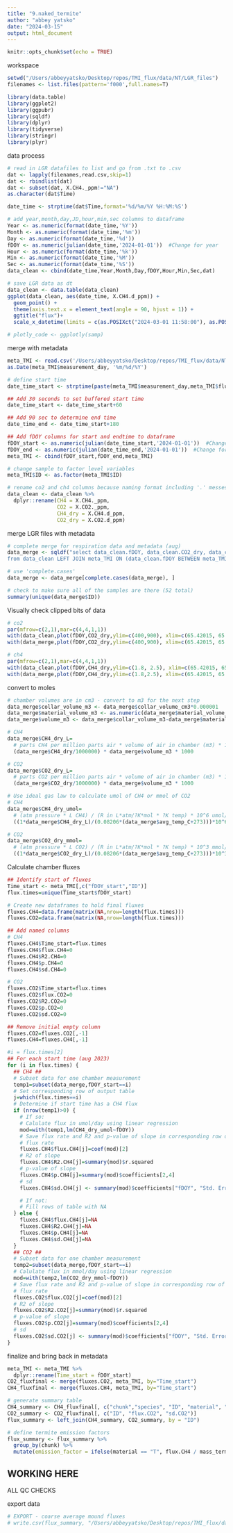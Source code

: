 ```yaml
---
title: "9.naked_termite"
author: "abbey yatsko"
date: "2024-03-15"
output: html_document
---
```


```r
knitr::opts_chunk$set(echo = TRUE)
```

workspace 
```r
setwd("/Users/abbeyyatsko/Desktop/repos/TMI_flux/data/NT/LGR_files")
filenames <- list.files(pattern='f000',full.names=T)

library(data.table)
library(ggplot2)
library(ggpubr)
library(sqldf)
library(dplyr)
library(tidyverse)
library(stringr)
library(plyr)
```

data process 
```r
# read in LGR datafiles to list and go from .txt to .csv 
dat <- lapply(filenames,read.csv,skip=1)
dat <- rbindlist(dat)
dat <- subset(dat, X.CH4._ppm!="NA")
as.character(dat$Time)

date_time <- strptime(dat$Time,format='%d/%m/%Y %H:%M:%S')

# add year,month,day,JD,hour,min,sec columns to dataframe
Year <- as.numeric(format(date_time,'%Y'))
Month <- as.numeric(format(date_time,'%m'))
Day <- as.numeric(format(date_time,'%d'))
fDOY <- as.numeric(julian(date_time,'2024-01-01'))  #Change for year
Hour <- as.numeric(format(date_time,'%k'))
Min <- as.numeric(format(date_time,'%M'))
Sec <- as.numeric(format(date_time,'%S'))
data_clean <- cbind(date_time,Year,Month,Day,fDOY,Hour,Min,Sec,dat)

# save LGR data as dt
data_clean <- data.table(data_clean)
ggplot(data_clean, aes(date_time, X.CH4.d_ppm)) +
  geom_point() +
  theme(axis.text.x = element_text(angle = 90, hjust = 1)) +
  ggtitle("flux")+
  scale_x_datetime(limits = c(as.POSIXct("2024-03-01 11:58:00"), as.POSIXct("2024-03-01 13:19:50")))

# plotly_code <- ggplotly(samp)
```

merge with metadata
```r
meta_TMI <- read.csv('/Users/abbeyyatsko/Desktop/repos/TMI_flux/data/NT/arduino_files/NTmetadata.csv')
as.Date(meta_TMI$measurement_day, '%m/%d/%Y')

# define start time
date_time_start <- strptime(paste(meta_TMI$measurement_day,meta_TMI$flux_start),'%m/%d/%Y %H:%M:%S')

## Add 30 seconds to set buffered start time
date_time_start <- date_time_start+60

## Add 90 sec to determine end time
date_time_end <- date_time_start+180

## Add fDOY columns for start and endtime to dataframe
fDOY_start <- as.numeric(julian(date_time_start,'2024-01-01'))  #Change for year
fDOY_end <- as.numeric(julian(date_time_end,'2024-01-01'))  #Change for year
meta_TMI <- cbind(fDOY_start,fDOY_end,meta_TMI)

# change sample to factor level variables 
meta_TMI$ID <- as.factor(meta_TMI$ID) 

# rename co2 and ch4 columns because naming format including '.' messes up the sql code 
data_clean <- data_clean %>%
  dplyr::rename(CH4 = X.CH4._ppm,
                CO2 = X.CO2._ppm,
                CH4_dry = X.CH4.d_ppm,
                CO2_dry = X.CO2.d_ppm)
```

merge LGR files with metadata 
```r
# complete merge for respiration data and metadata (aug)
data_merge <- sqldf("select data_clean.fDOY, data_clean.CO2_dry, data_clean.CH4_dry, meta_TMI.ID, meta_TMI.material, meta_TMI.chunk, meta_TMI.avg_temp_C, meta_TMI.collar_volume_cm3, meta_TMI.mass_termite_g, meta_TMI.material_volume_cm3, meta_TMI.fDOY_start 
from data_clean LEFT JOIN meta_TMI ON (data_clean.fDOY BETWEEN meta_TMI.fDOY_start AND meta_TMI.fDOY_end)")

# use 'complete.cases'
data_merge <- data_merge[complete.cases(data_merge), ]

# check to make sure all of the samples are there (52 total)
summary(unique(data_merge$ID))
```

Visually check clipped bits of data 
```r
# co2 
par(mfrow=c(2,1),mar=c(4,4,1,1))
with(data_clean,plot(fDOY,CO2_dry,ylim=c(400,900), xlim=c(65.42015, 65.6151)))
with(data_merge,plot(fDOY,CO2_dry,ylim=c(400,900), xlim=c(65.42015, 65.6151)))

# ch4 
par(mfrow=c(2,1),mar=c(4,4,1,1))
with(data_clean,plot(fDOY,CH4_dry,ylim=c(1.8, 2.5), xlim=c(65.42015, 65.6151)))
with(data_merge,plot(fDOY,CH4_dry,ylim=c(1.8,2.5), xlim=c(65.42015, 65.6151)))
```

convert to moles
```r
# chamber volumes are in cm3 - convert to m3 for the next step 
data_merge$collar_volume_m3 <- data_merge$collar_volume_cm3*0.000001
data_merge$material_volume_m3 <- as.numeric(data_merge$material_volume_cm3)*0.000001
data_merge$volume_m3 <- data_merge$collar_volume_m3-data_merge$material_volume_m3

# CH4
data_merge$CH4_dry_L=
  # parts CH4 per million parts air * volume of air in chamber (m3) * 1000 L per m3
  (data_merge$CH4_dry/1000000) * data_merge$volume_m3 * 1000 

# CO2
data_merge$CO2_dry_L=
  # parts CO2 per million parts air * volume of air in chamber (m3) * 1000 L per m3
  (data_merge$CO2_dry/1000000) * data_merge$volume_m3 * 1000 

# Use ideal gas law to calculate umol of CH4 or mmol of CO2
# CH4
data_merge$CH4_dry_umol=
  # (atm pressure * L CH4) / (R in L*atm/?K*mol * ?K temp) * 10^6 umol/mol
  ((1*data_merge$CH4_dry_L)/(0.08206*(data_merge$avg_temp_C+273)))*10^6

# CO2
data_merge$CO2_dry_mmol=
  # (atm pressure * L CO2) / (R in L*atm/?K*mol * ?K temp) * 10^3 mmol/mol
  ((1*data_merge$CO2_dry_L)/(0.08206*(data_merge$avg_temp_C+273)))*10^3
```

Calculate chamber fluxes
```r
## Identify start of fluxes
Time_start <- meta_TMI[,c("fDOY_start","ID")]
flux.times=unique(Time_start$fDOY_start)

# Create new dataframes to hold final fluxes 
fluxes.CH4=data.frame(matrix(NA,nrow=length(flux.times)))
fluxes.CO2=data.frame(matrix(NA,nrow=length(flux.times)))

## Add named columns
# CH4
fluxes.CH4$Time_start=flux.times
fluxes.CH4$flux.CH4=0
fluxes.CH4$R2.CH4=0
fluxes.CH4$p.CH4=0
fluxes.CH4$sd.CH4=0

# CO2
fluxes.CO2$Time_start=flux.times
fluxes.CO2$flux.CO2=0
fluxes.CO2$R2.CO2=0
fluxes.CO2$p.CO2=0
fluxes.CO2$sd.CO2=0

## Remove initial empty column
fluxes.CO2=fluxes.CO2[,-1]
fluxes.CH4=fluxes.CH4[,-1]

#i = flux.times[2]
## For each start time (aug 2023)
for (i in flux.times) {
  ## CH4 ##
  # Subset data for one chamber measurement
  temp1=subset(data_merge,fDOY_start==i)
  # Set corresponding row of output table
  j=which(flux.times==i)
  # Determine if start time has a CH4 flux
  if (nrow(temp1)>0) {
    # If so:  
    # Calulate flux in umol/day using linear regression
    mod=with(temp1,lm(CH4_dry_umol~fDOY))
    # Save flux rate and R2 and p-value of slope in corresponding row of dataframe
    # flux rate
    fluxes.CH4$flux.CH4[j]=coef(mod)[2]
    # R2 of slope
    fluxes.CH4$R2.CH4[j]=summary(mod)$r.squared
    # p-value of slope
    fluxes.CH4$p.CH4[j]=summary(mod)$coefficients[2,4]
    # sd 
    fluxes.CH4$sd.CH4[j] <- summary(mod)$coefficients["fDOY", "Std. Error"]

    # If not:
    # Fill rows of table with NA    
  } else {
    fluxes.CH4$flux.CH4[j]=NA
    fluxes.CH4$R2.CH4[j]=NA
    fluxes.CH4$p.CH4[j]=NA
    fluxes.CH4$sd.CH4[j]=NA
  }
  ## CO2 ##
  # Subset data for one chamber measurement
  temp2=subset(data_merge,fDOY_start==i)
  # Calulate flux in mmol/day using linear regression
  mod=with(temp2,lm(CO2_dry_mmol~fDOY))
  # Save flux rate and R2 and p-value of slope in corresponding row of dataframe
  # flux rate
  fluxes.CO2$flux.CO2[j]=coef(mod)[2]
  # R2 of slope
  fluxes.CO2$R2.CO2[j]=summary(mod)$r.squared
  # p-value of slope
  fluxes.CO2$p.CO2[j]=summary(mod)$coefficients[2,4]
  # sd 
  fluxes.CO2$sd.CO2[j] <- summary(mod)$coefficients["fDOY", "Std. Error"]
}
```

finalize and bring back in metadata 
```r
meta_TMI <- meta_TMI %>%
  dplyr::rename(Time_start = fDOY_start)
CO2_fluxfinal <- merge(fluxes.CO2, meta_TMI, by="Time_start")
CH4_fluxfinal <- merge(fluxes.CH4, meta_TMI, by="Time_start")

# generate summary table 
CH4_summary <- CH4_fluxfinal[, c("chunk","species", "ID", "material", "mass_termite_g", "flux.CH4", "sd.CH4")]
CO2_summary <- CO2_fluxfinal[, c("ID", "flux.CO2", "sd.CO2")]
flux_summary <- left_join(CH4_summary, CO2_summary, by = "ID")

# define termite emission factors
flux_summary <- flux_summary %>%
  group_by(chunk) %>%
  mutate(emission_factor = ifelse(material == "T", flux.CH4 / mass_termite_g, NA))
```

## WORKING HERE ## 
ALL QC CHECKS 

export data 
```r
# EXPORT - coarse average mound fluxes
# write.csv(flux_summary, "/Users/abbeyyatsko/Desktop/repos/TMI_flux/data/finalfluxes/all_fluxes_NT.csv", row.names = FALSE)
```
